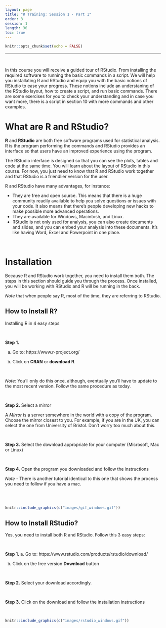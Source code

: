 ```yaml
---
layout: page
title: "R Training: Session 1 - Part 1"
order: 3
session: 1
length: 30
toc: true
---
```


```r
knitr::opts_chunk$set(echo = FALSE)
```
***

<br>

In this course you will receive a guided tour of RStudio. From installing the required software to running the basic commands in a script. We will help you installating R and RStudio and equip you with the basic notions of RStudio to ease your progress. These notions include an understaning of the RStudio layout, how to create a script, and run basic commands. There are some exercises for you to check your understanding and in case you want more, there is a script in section 10 with more commands and other examples.


# What are R and RStudio?

**R** and **RStudio** are both free software programs used for statistical analysis. R is the program performing the commands and RStudio provides an interface so that users have an improved experience using the program. 


The RStudio interface is designed so that you can see the plots, tables and code at the same time. You will learn about the layout of RStudio in this course. For now, you just need to know that R and RStudio work together and that RStudio is a friendlier version for the user.

R and RStudio have many advantages, for instance:

  - They are free and open source. This means that there is a huge community readily available to help you solve questions or issues with your code. It also means that there's people developing new hacks to make possible more advanced operations.
  - They are available for Windows, Macintosh, and Linux.
  - RStudio is not only used for analysis, you can also create documents and slides, and you can embed your analysis into these documents. It's like having Word, Excel and Powerpoint in one place.

<br>

# Installation

Because R and RStudio work together, you need to install them both. The steps in this section should guide you through the process. Once installed, you will be working with RStudio and R will be running in the back. 

*Note* that when people say R, most of the time, they are referring to RStudio.


## How to Install R?

Installing R in 4 easy steps

<br>

**Step 1.** 

a. Go to: https://www.r-project.org/

b. Click on **CRAN** or **download R**.

<br>

*Note:* You'll only do this once, although, eventually you'll have to update to the most recent version. Follow the same procedure as today.


<br>

**Step 2.** Select a mirror

A *Mirror* is a server somewhere in the world with a copy of the program. Choose the mirror closest to you. For example, if you are in the UK, you can select the one from University of Bristol. Don't worry too much about this.

<br>

**Step 3.** Select the download appropriate for your computer (Microsoft, Mac or Linux)

<br>

**Step 4.** Open the program you downloaded and follow the instructions

*Note* - There is another tutorial identical to this one that shows the process you need to follow if you have a mac.

<br><br>

```r
knitr::include_graphics(c("images/gif_windows.gif"))
```


## How to Install RStudio?

Yes, you need to install both R and RStudio. Follow this 3 easy steps:

<br>

**Step 1.** 
a. Go to: https://www.rstudio.com/products/rstudio/download/

b. Click on the free version **Download** button

<br>

**Step 2.** Select your download accordingly. 

<br>

**Step 3.** Click on the download and follow the installation instructions


<br>

```r
knitr::include_graphics(c("images/rstudio_windows.gif"))
```
